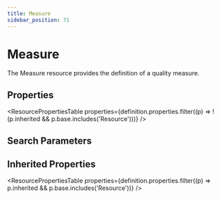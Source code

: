 ```yaml
---
title: Measure
sidebar_position: 71
---
```



# Measure

The Measure resource provides the definition of a quality measure.

## Properties

<ResourcePropertiesTable properties={definition.properties.filter((p) => !(p.inherited && p.base.includes('Resource')))} />

## Search Parameters

<SearchParamsTable searchParams={definition.searchParameters} />

## Inherited Properties

<ResourcePropertiesTable properties={definition.properties.filter((p) => p.inherited && p.base.includes('Resource'))} />


